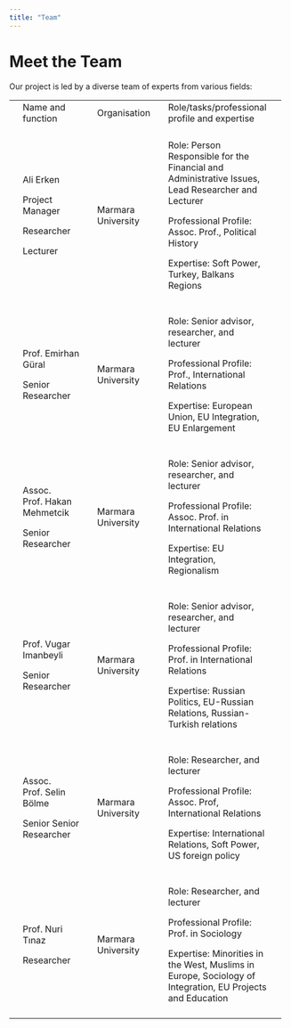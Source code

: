 ```yaml
---
title: "Team"
---
```


# Meet the Team

Our project is led by a diverse team of experts from various fields:

+-----+------------------------------+-----+--------------------+-----+-----------------------------------------------------------------------------------------------------------+-----+
|     | Name and function            |     | Organisation       |     | Role/tasks/professional profile and expertise                                                             |     |
+-----+------------------------------+-----+--------------------+-----+-----------------------------------------------------------------------------------------------------------+-----+
|     |                              |     |                    |     |                                                                                                           |     |
+-----+------------------------------+-----+--------------------+-----+-----------------------------------------------------------------------------------------------------------+-----+
|     | Ali Erken                    |     | Marmara University |     | Role: Person Responsible for the Financial and Administrative Issues, Lead Researcher and Lecturer        |     |
|     |                              |     |                    |     |                                                                                                           |     |
|     | Project Manager              |     |                    |     | Professional Profile: Assoc. Prof., Political History                                                     |     |
|     |                              |     |                    |     |                                                                                                           |     |
|     | Researcher                   |     |                    |     | Expertise: Soft Power, Turkey, Balkans Regions                                                            |     |
|     |                              |     |                    |     |                                                                                                           |     |
|     | Lecturer                     |     |                    |     |                                                                                                           |     |
+-----+------------------------------+-----+--------------------+-----+-----------------------------------------------------------------------------------------------------------+-----+
|     |                              |     |                    |     |                                                                                                           |     |
+-----+------------------------------+-----+--------------------+-----+-----------------------------------------------------------------------------------------------------------+-----+
|     | Prof. Emirhan Güral          |     | Marmara University |     | Role: Senior advisor, researcher, and lecturer                                                            |     |
|     |                              |     |                    |     |                                                                                                           |     |
|     | Senior Researcher            |     |                    |     | Professional Profile: Prof., International Relations                                                      |     |
|     |                              |     |                    |     |                                                                                                           |     |
|     |                              |     |                    |     | Expertise: European Union, EU Integration, EU Enlargement                                                 |     |
+-----+------------------------------+-----+--------------------+-----+-----------------------------------------------------------------------------------------------------------+-----+
|     |                              |     |                    |     |                                                                                                           |     |
+-----+------------------------------+-----+--------------------+-----+-----------------------------------------------------------------------------------------------------------+-----+
|     | Assoc. Prof. Hakan Mehmetcik |     | Marmara University |     | Role: Senior advisor, researcher, and lecturer                                                            |     |
|     |                              |     |                    |     |                                                                                                           |     |
|     | Senior Researcher            |     |                    |     | Professional Profile: Assoc. Prof. in International Relations                                             |     |
|     |                              |     |                    |     |                                                                                                           |     |
|     |                              |     |                    |     | Expertise: EU Integration, Regionalism                                                                    |     |
+-----+------------------------------+-----+--------------------+-----+-----------------------------------------------------------------------------------------------------------+-----+
|     |                              |     |                    |     |                                                                                                           |     |
+-----+------------------------------+-----+--------------------+-----+-----------------------------------------------------------------------------------------------------------+-----+
|     | Prof. Vugar Imanbeyli        |     | Marmara University |     | Role: Senior advisor, researcher, and lecturer                                                            |     |
|     |                              |     |                    |     |                                                                                                           |     |
|     | Senior Researcher            |     |                    |     | Professional Profile: Prof. in International Relations                                                    |     |
|     |                              |     |                    |     |                                                                                                           |     |
|     |                              |     |                    |     | Expertise: Russian Politics, EU-Russian Relations, Russian-Turkish relations                              |     |
+-----+------------------------------+-----+--------------------+-----+-----------------------------------------------------------------------------------------------------------+-----+
|     |                              |     |                    |     |                                                                                                           |     |
+-----+------------------------------+-----+--------------------+-----+-----------------------------------------------------------------------------------------------------------+-----+
|     | Assoc. Prof. Selin Bölme     |     | Marmara University |     | Role: Researcher, and lecturer                                                                            |     |
|     |                              |     |                    |     |                                                                                                           |     |
|     | Senior Senior Researcher     |     |                    |     | Professional Profile: Assoc. Prof, International Relations                                                |     |
|     |                              |     |                    |     |                                                                                                           |     |
|     |                              |     |                    |     | Expertise: International Relations, Soft Power, US foreign policy                                         |     |
+-----+------------------------------+-----+--------------------+-----+-----------------------------------------------------------------------------------------------------------+-----+
|     |                              |     |                    |     |                                                                                                           |     |
+-----+------------------------------+-----+--------------------+-----+-----------------------------------------------------------------------------------------------------------+-----+
|     | Prof. Nuri Tınaz             |     | Marmara University |     | Role: Researcher, and lecturer                                                                            |     |
|     |                              |     |                    |     |                                                                                                           |     |
|     | Researcher                   |     |                    |     | Professional Profile: Prof. in Sociology                                                                  |     |
|     |                              |     |                    |     |                                                                                                           |     |
|     |                              |     |                    |     | Expertise: Minorities in the West, Muslims in Europe, Sociology of Integration, EU Projects and Education |     |
+-----+------------------------------+-----+--------------------+-----+-----------------------------------------------------------------------------------------------------------+-----+
|     |                              |     |                    |     |                                                                                                           |     |
+-----+------------------------------+-----+--------------------+-----+-----------------------------------------------------------------------------------------------------------+-----+
